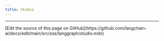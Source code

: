 ```yaml
---
title: Studio
---
```



<AlphaCallout />

<studio />

---

<Callout icon="pen-to-square" iconType="regular">
  [Edit the source of this page on GitHub](https://github.com/langchain-ai/docs/edit/main/src/oss/langgraph/studio.mdx)
</Callout>
